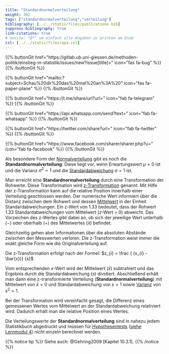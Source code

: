 ```yaml
---
title: "Standardnormalverteilung"
weight: 302
tags: ["standardnormalverteilung","verteilung"]
bibliography: [../../static/files/publications.bib]
suppress-bibliography: true
link-citations: true
# nocite: "@*" um einfach alle Angaben zu printen am Ende
csl: [../../static/files/apa.csl]
---
```


{{% buttonGit href=\"https\:\/\/gitlab.ub.uni-giessen.de\/methoden-politik\/einstieg-in-statistik\/issues\/new?issue[title]=\" icon=\"fas fa-bug\" %}} {{% /buttonGit %}} 

{{% buttonGit href=\"mailto\:?subject=Schau\%20dir\%20das\%20mal\%20an\%3A\%20\" icon=\"fas fa-paper-plane\" %}} {{% /buttonGit %}}

{{% buttonGit href=\"https\:\/\/t.me\/share\/url?url=\" icon=\"fab fa-telegram\" %}} {{% /buttonGit %}}

{{% buttonGit href=\"https\:\/\/api.whatsapp.com\/send?text=\" icon=\"fab fa-whatsapp\" %}} {{% /buttonGit %}}

{{% buttonGit href=\"https\:\/\/twitter.com\/share?url=\" icon=\"fab fa-twitter\" %}} {{% /buttonGit %}}

{{% buttonGit href=\"https\:\/\/www.facebook.com\/sharer\/sharer.php?u=\" icon=\"fab fa-facebook\" %}} {{% /buttonGit %}}

Als besondere Form der [Normalverteilung](../../glossar/normalverteilung/index.html) gibt es noch die **Standardnormalverteilung**: Diese liegt vor, wenn Erwartungswert $\mu = 0$ ist und die Varianz $\sigma^2 = 1$ und die [Standardabweichung](../../glossar/standardabweichung/index.html) $\sigma = 1$ ist.

Man erreicht eine **Standardnormalverteilung** durch eine Transformation der Rohwerte. Diese Transformation wird [z-Transformation](../../glossar/ztransformation/index.html) genannt. Mit Hilfe der z-Transformation kann auf die relative Position innerhalb einer Verteilung geschlossen werden. Der numerische Wert informiert über die Distanz zwischen dem Rohwert und dessen [Mittelwert](../../glossar/mittelwert/index.html) in der Einheit Standardabweichungen. Ein z-Wert von 1.33 bedeutet, dass der Rohwert 1.33 Standardabweichungen vom Mittelwert ($z$-Wert = 0) abweicht. Das Vorzeichen des z-Wertes gibt dabei an, ob sich der jeweilige Wert unterhalb ($-$) oder oberhalb ($+$) des Mittelwertes ($\bar{x}$) befindet.

Gleichzeitig gehen aber Informationen über die absoluten Abstände zwischen den Messwerten verloren. Die z-Transformation weist immer die exakt gleiche Form wie die Originalverteilung auf.

Die z-Transformation erfolgt nach der Formel:
$z_{i} = \frac { (x_{i} - \bar{x})} {s}$

Vom entsprechenden $x$-Wert wird der Mittelwert ($\bar{x}$) subtrahiert und das Ergebnis durch die Standardabweichung ($s$) dividiert. Abschließend erhält man dann eine z-transformierte Verteilung (**Standardnormalverteilung**) mit Mittelwert von $\bar{x} = 0$ und Standardabweichung von $s=1$ sowie [Varianz](../../glossar/varianz/index.html) von $s^2=1$.

Bei der Transformation wird vereinfacht gesagt, die Differenz eines gemessenen Wertes vom Mittelwert an der Standardabweichung relativiert wird. Dadurch erhält man die relative Position eines Wertes.

Die Verteilungswerte der **Standardnormalverteilung** sind in nahezu jedem Statistikbuch abgedruckt und müssen für [Hypothesentests](../../glossar/signifikanztest/index.html) ([siehe Lernmodul 4](https://lehre.bpkleer.de/stats101/LM4/)) nicht einzeln berechnet werden.

{{% notice tip %}}
Siehe auch: @Gehring2009 [Kapitel 10.3.1].
{{% /notice %}}